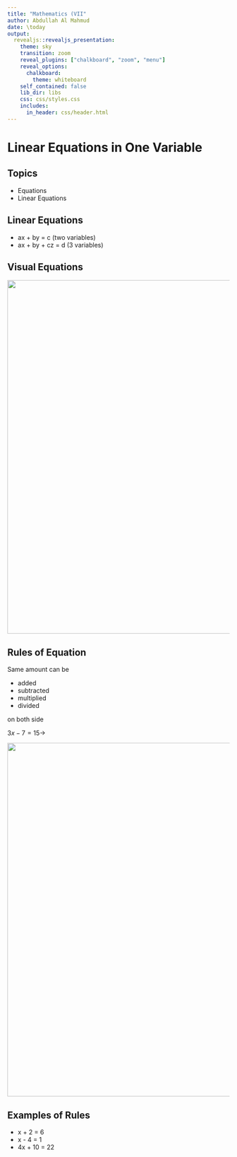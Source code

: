 ```yaml
---
title: "Mathematics (VII"
author: Abdullah Al Mahmud
date: \today
output: 
  revealjs::revealjs_presentation:
    theme: sky
    transition: zoom
    reveal_plugins: ["chalkboard", "zoom", "menu"]
    reveal_options:
      chalkboard:
        theme: whiteboard
    self_contained: false
    lib_dir: libs
    css: css/styles.css
    includes:
      in_header: css/header.html
---
```


# Linear Equations in One Variable

## Topics

- Equations
- Linear Equations

## Linear Equations

- ax + by  = c (two variables)
- ax + by + cz = d (3 variables)

## Visual Equations

<img class="plain" src="img/math/visual_eqn.png" width="800">


## Rules of Equation

<div class="container">
<div class="col">
Same amount can be 

- added
- subtracted
- multiplied
- divided

on both side

$3x-7=15 \rightarrow$
</div>
<div class="col">
<img class="plain" src="img/math/rules_eqn.png" width="800">
</div>
</div>

## Examples of Rules

- x + 2 = 6
- x - 4 = 1
- 4x + 10 = 22

